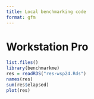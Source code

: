 ```yaml
---
title: Local benchmarking code
format: gfm
---
```


# Workstation Pro

```r
list.files()
library(benchmarkme)
res = readRDS("res-wsp24.Rds")
names(res)
sum(res$elapsed)
plot(res)
```